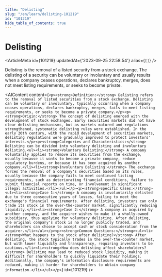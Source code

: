 ```yaml
---
title: "Delisting"
slug: "/en/learn/delisting-101219"
id: "101219"
hide_table_of_contents: true
---
```



# Delisting

<ArticleMeta id={101219} updatedAt={'2023-09-25 22:58:54'} alias={`[]`} />
<div className='border-solid border-b border-t-0 my-4 border-[var(--ifm-color-gray-300)]' />

Delisting is the removal of a listed security from a stock exchange. The delisting of a security can be voluntary or involuntary and usually results when a company ceases operations, declares bankruptcy, merges, does not meet listing requirements, or seeks to become private.

<AIContent content={`<p><strong>Definition:</strong> Delisting refers to the removal of listed securities from a stock exchange. Delisting can be voluntary or involuntary, typically occurring when a company ceases operations, declares bankruptcy, merges, fails to meet listing requirements, or seeks to become a private company.</p><p><strong>Origin:</strong> The concept of delisting emerged with the development of stock exchanges. Early securities markets did not have clear delisting mechanisms, but as markets matured and regulations strengthened, systematic delisting rules were established. In the early 20th century, with the rapid development of securities markets, delisting regulations were gradually improved to protect investors' interests.</p><p><strong>Categories and Characteristics:</strong> Delisting can be divided into voluntary delisting and involuntary delisting.<ul><li><strong>Voluntary Delisting:</strong> A company voluntarily applies to remove its securities from the exchange, usually because it wants to become a private company, reduce regulatory burdens, or because it has been acquired by another company.</li><li><strong>Involuntary Delisting:</strong> The exchange forces the removal of a company's securities based on its rules, usually because the company fails to meet continued listing requirements, such as deteriorating financial conditions, failure to submit financial reports on time, or involvement in significant illegal activities.</li></ul></p><p><strong>Specific Cases:</strong><ul><li><strong>Case 1:</strong> A company is involuntarily delisted due to three consecutive years of losses, failing to meet the exchange's financial requirements. After delisting, investors can only trade its stock in the over-the-counter market, significantly reducing liquidity.</li><li><strong>Case 2:</strong> A company is acquired by another company, and the acquirer wishes to make it a wholly-owned subsidiary, thus applying for voluntary delisting. After delisting, the original company's stock is no longer publicly traded, and shareholders can choose to accept cash or stock consideration from the acquirer.</li></ul></p><p><strong>Common Questions:</strong><ul><li><strong>What happens to the stock after delisting?</strong> After delisting, the stock typically trades in the over-the-counter market, but with lower liquidity and transparency, requiring investors to be cautious.</li><li><strong>How does delisting affect shareholders?</strong> Delisting may lead to reduced stock liquidity, making it difficult for shareholders to quickly liquidate their holdings. Additionally, the company's information disclosure requirements are reduced, making it harder for shareholders to obtain company information.</li></ul></p>`} id={101219} />
